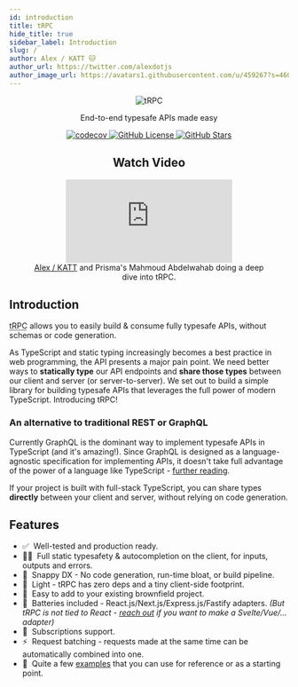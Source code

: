 ```yaml
---
id: introduction
title: tRPC
hide_title: true
sidebar_label: Introduction
slug: /
author: Alex / KATT 🐱
author_url: https://twitter.com/alexdotjs
author_image_url: https://avatars1.githubusercontent.com/u/459267?s=460&v=4
---
```


<div align="center">
  <img src="/img/logo-text.svg" alt="tRPC" style={{height: '150px'}} />
  <p>End-to-end typesafe APIs made easy</p>
  <p>
    <a href="https://codecov.io/gh/trpc/trpc">
      <img src="https://codecov.io/gh/trpc/trpc/branch/main/graph/badge.svg?token=KPPS918B0G" alt="codecov" className="inline-block" />
    </a> <a href="https://github.com/trpc/trpc">
      <img src="https://img.shields.io/github/license/trpc/trpc.svg?label=license&style=flat" alt="GitHub License" className="inline-block"/>
    </a> <a href="https://github.com/trpc/trpc">
      <img src="https://img.shields.io/github/stars/trpc/trpc.svg?label=🌟%20stars&style=flat" alt="GitHub Stars" className="inline-block"/>
    </a>
  </p>

  <h2>Watch Video</h2>
  <figure>
    <iframe src="https://www.youtube.com/embed/-_GZJ3xwYOw" title="YouTube video player" frameBorder="0" allow="accelerometer; autoplay; clipboard-write; encrypted-media; gyroscope; picture-in-picture" allowFullScreen style={{maxWidth: '100%', width: '560px', height: '315px'}}></iframe>
    <figcaption style={{ fontSize: '0.7rem' }} className="pt-2"><a href="https://twitter.com/alexdotjs" className="text-blue-500">Alex / KATT</a> and Prisma's Mahmoud Abdelwahab doing a deep dive into tRPC.</figcaption>
  </figure>
</div>

## Introduction

<p>
  <abbr title="TypeScript Remote Procedure Call">tRPC</abbr> allows you to
  easily build & consume fully typesafe APIs, without schemas or code
  generation.
</p>

As TypeScript and static typing increasingly becomes a best practice in web programming, the API presents a major pain point. We need better ways to **statically type** our API endpoints and **share those types** between our client and server (or server-to-server). We set out to build a simple library for building typesafe APIs that leverages the full power of modern TypeScript. Introducing tRPC!

### An alternative to traditional REST or GraphQL

Currently GraphQL is the dominant way to implement typesafe APIs in TypeScript (and it's amazing!). Since GraphQL is designed as a language-agnostic specification for implementing APIs, it doesn't take full advantage of the power of a language like TypeScript - [further reading](../further/further-reading.md#relationship-to-graphql).

If your project is built with full-stack TypeScript, you can share types **directly** between your client and server, without relying on code generation.

## Features

- ✅&nbsp; Well-tested and production ready.
- 🧙‍♂️&nbsp; Full static typesafety & autocompletion on the client, for inputs, outputs and errors.
- 🐎&nbsp; Snappy DX - No code generation, run-time bloat, or build pipeline.
- 🍃&nbsp; Light - tRPC has zero deps and a tiny client-side footprint.
- 🐻&nbsp; Easy to add to your existing brownfield project.
- 🔋&nbsp; Batteries included - React.js/Next.js/Express.js/Fastify adapters. _(But tRPC is not tied to React - [reach out](https://twitter.com/alexdotjs) if you want to make a Svelte/Vue/... adapter)_
- 🥃&nbsp; Subscriptions support.
- ⚡️&nbsp; Request batching - requests made at the same time can be automatically combined into one.
- 👀&nbsp; Quite a few [examples](example-apps.md) that you can use for reference or as a starting point.
